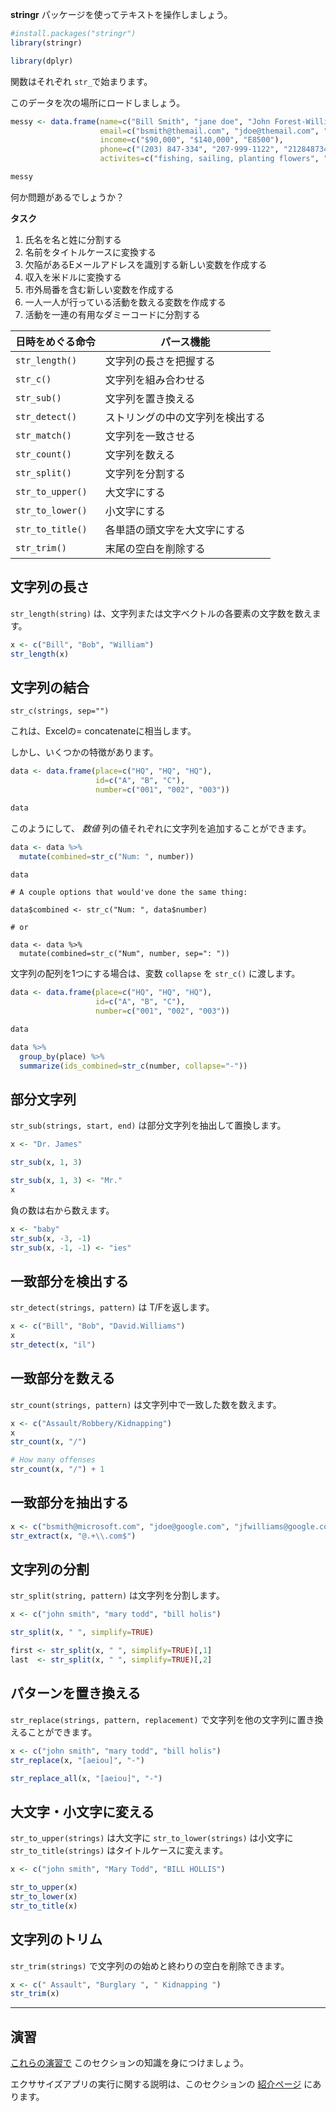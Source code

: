 **stringr** パッケージを使ってテキストを操作しましょう。

```r
#install.packages("stringr")
library(stringr)

library(dplyr)
```

関数はそれぞれ `str_`で始まります。

このデータを次の場所にロードしましょう。

```r
messy <- data.frame(name=c("Bill Smith", "jane doe", "John Forest-William"),
                    email=c("bsmith@themail.com", "jdoe@themail.com", "jfwilliams$geemail.com"),
                    income=c("$90,000", "$140,000", "E8500"),
                    phone=c("(203) 847-334", "207-999-1122", "2128487345"),
                    activites=c("fishing, sailing, planting flowers", "reading, raising flowers, biking", "hiking, fishing"))

messy
```

何か問題があるでしょうか？

**タスク**

1. 氏名を名と姓に分割する
2. 名前をタイトルケースに変換する
3. 欠陥があるEメールアドレスを識別する新しい変数を作成する
4. 収入を米ドルに変換する
5. 市外局番を含む新しい変数を作成する
6. 一人一人が行っている活動を数える変数を作成する
7. 活動を一連の有用なダミーコードに分割する

| 日時をめぐる命令 | パース機能 |
| ------ | ------------------------ |
| `str_length()` | 文字列の長さを把握する |
| `str_c()` | 文字列を組み合わせる |
| `str_sub()`    | 文字列を置き換える |
| `str_detect()`    | ストリングの中の文字列を検出する |
| `str_match()`    | 文字列を一致させる |
| `str_count()`    | 文字列を数える |
| `str_split()`   | 文字列を分割する |
| `str_to_upper()`   | 大文字にする |
| `str_to_lower()`   | 小文字にする |
| `str_to_title()`   | 各単語の頭文字を大文字にする |
| `str_trim()`   | 末尾の空白を削除する |

## 文字列の長さ

`str_length(string)` は、文字列または文字ベクトルの各要素の文字数を数えます。

```r
x <- c("Bill", "Bob", "William")
str_length(x)
```

## 文字列の結合

`str_c(strings, sep="")`

これは、Excelの= concatenateに相当します。

しかし、いくつかの特徴があります。

```r
data <- data.frame(place=c("HQ", "HQ", "HQ"),
                   id=c("A", "B", "C"),
                   number=c("001", "002", "003"))

data
```

このようにして、 *数値* 列の値それぞれに文字列を追加することができます。

```r
data <- data %>%
  mutate(combined=str_c("Num: ", number))

data
```

```
# A couple options that would've done the same thing:

data$combined <- str_c("Num: ", data$number)

# or

data <- data %>%
  mutate(combined=str_c("Num", number, sep=": "))
```

文字列の配列を1つにする場合は、変数 `collapse` を `str_c()` に渡します。

```r
data <- data.frame(place=c("HQ", "HQ", "HQ"),
                   id=c("A", "B", "C"),
                   number=c("001", "002", "003"))

data

data %>%
  group_by(place) %>%
  summarize(ids_combined=str_c(number, collapse="-"))
```

## 部分文字列

`str_sub(strings, start, end)` は部分文字列を抽出して置換します。

```r
x <- "Dr. James"

str_sub(x, 1, 3)

```

```r
str_sub(x, 1, 3) <- "Mr."
x
```

負の数は右から数えます。

```r
x <- "baby"
str_sub(x, -3, -1)
str_sub(x, -1, -1) <- "ies"
```


## 一致部分を検出する

`str_detect(strings, pattern)` は T/Fを返します。

```r
x <- c("Bill", "Bob", "David.Williams")
x
str_detect(x, "il")
```

## 一致部分を数える

`str_count(strings, pattern)` は文字列中で一致した数を数えます。

```r
x <- c("Assault/Robbery/Kidnapping")
x
str_count(x, "/")

# How many offenses
str_count(x, "/") + 1
```

## 一致部分を抽出する

```r
x <- c("bsmith@microsoft.com", "jdoe@google.com", "jfwilliams@google.com")
str_extract(x, "@.+\\.com$")
```

## 文字列の分割

`str_split(string, pattern)` は文字列を分割します。

```r
x <- c("john smith", "mary todd", "bill holis")

str_split(x, " ", simplify=TRUE)

first <- str_split(x, " ", simplify=TRUE)[,1]
last  <- str_split(x, " ", simplify=TRUE)[,2]
```


## パターンを置き換える

`str_replace(strings, pattern, replacement)` で文字列を他の文字列に置き換えることができます。

```r
x <- c("john smith", "mary todd", "bill holis")
str_replace(x, "[aeiou]", "-")

str_replace_all(x, "[aeiou]", "-")
```

## 大文字・小文字に変える

`str_to_upper(strings)` は大文字に
`str_to_lower(strings)` は小文字に
`str_to_title(strings)` はタイトルケースに変えます。

```r
x <- c("john smith", "Mary Todd", "BILL HOLLIS")

str_to_upper(x)
str_to_lower(x)
str_to_title(x)
```

## 文字列のトリム

`str_trim(strings)` で文字列のの始めと終わりの空白を削除できます。

```r
x <- c(" Assault", "Burglary ", " Kidnapping ")
str_trim(x)
```


----

## 演習

[これらの演習で](http://code.r-journalism.com/chapter-3/#section-handling-strings) このセクションの知識を身につけましょう。

エクササイズアプリの実行に関する説明は、このセクションの [紹介ページ](https://learn.r-journalism.com/en/wrangling/) にあります。
